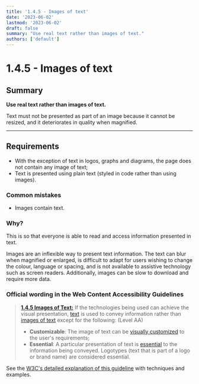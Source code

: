 ```yaml
---
title: '1.4.5 - Images of text'
date: '2023-06-02'
lastmod: '2023-06-02'
draft: false
summary: "Use real text rather than images of text."
authors: ['default']
---
```


# 1.4.5 - Images of text

## Summary

**Use real text rather than images of text.**

Text must not be presented as part of an image because it cannot be resized, and it deteriorates in quality when magnified.

---

## Requirements

* With the exception of text in logos, graphs and diagrams, the page does not contain any image of text;
* Text is presented using plain text (styled in code rather than using images).

### Common mistakes

*   Images contain text.

### Why?

This is so that everyone is able to read and access information presented in text.

Images are an inflexible way to present text information. The text can blur when magnified or enlarged, is difficult to adapt for users wishing to change the colour, language or spacing, and is not available to assistive technology such as screen readers. Additionally, images can be slow to download and require more data.

### Official wording in the Web Content Accessibility Guidelines

> [**1.4.5 Images of Text:**](https://www.w3.org/TR/UNDERSTANDING-WCAG20/visual-audio-contrast-text-presentation.html) If the technologies being used can achieve the visual presentation, [text](https://www.w3.org/TR/UNDERSTANDING-WCAG20/visual-audio-contrast-text-presentation.html#textdef) is used to convey information rather than [images of text](https://www.w3.org/TR/UNDERSTANDING-WCAG20/visual-audio-contrast-text-presentation.html#images-of-textdef) except for the following: (Level AA)
>
> * **Customizable**: The image of text can be [visually customized](https://www.w3.org/TR/UNDERSTANDING-WCAG20/visual-audio-contrast-text-presentation.html#visually-customizeddef) to the user's requirements;
> * **Essential**: A particular presentation of text is [essential](https://www.w3.org/TR/UNDERSTANDING-WCAG20/visual-audio-contrast-text-presentation.html#essentialdef) to the information being conveyed. Logotypes (text that is part of a logo or brand name) are considered essential.

See the [W3C's detailed explanation of this guideline](https://www.w3.org/TR/UNDERSTANDING-WCAG20/visual-audio-contrast-text-presentation.html) with techniques and examples.
